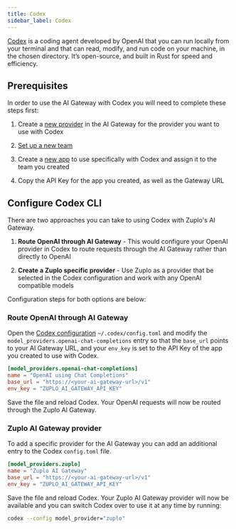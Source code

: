 ```yaml
---
title: Codex
sidebar_label: Codex
---
```


[Codex](https://developers.openai.com/codex) is a coding agent developed by
OpenAI that you can run locally from your terminal and that can read, modify,
and run code on your machine, in the chosen directory. It’s open-source, and
built in Rust for speed and efficiency.

## Prerequisites

In order to use the AI Gateway with Codex you will need to complete these steps
first:

<Stepper>

1. Create a [new provider](/ai-gateway/managing-providers) in the AI Gateway for
   the provider you want to use with Codex

2. [Set up a new team](/ai-gateway/managing-teams)

3. Create a [new app](/ai-gateway/managing-apps) to use specifically with Codex
   and assign it to the team you created

4. Copy the API Key for the app you created, as well as the Gateway URL

</Stepper>

## Configure Codex CLI

There are two approaches you can take to using Codex with Zuplo's AI Gateway.

1. **Route OpenAI through AI Gateway** - This would configure your OpenAI
   provider in Codex to route requests through the AI Gateway rather than
   directly to OpenAI

2. **Create a Zuplo specific provider** - Use Zuplo as a provider that be
   selected in the Codex configuration and work with any OpenAI compatible
   models

Configuration steps for both options are below:

### Route OpenAI through AI Gateway

Open the [Codex configuration](https://developers.openai.com/codex/local-config)
`~/.codex/config.toml` and modify the `model_providers.openai-chat-completions`
entry so that the `base_url` points to your AI Gateway URL, and your `env_key`
is set to the API Key of the app you created to use with Codex.

```toml
[model_providers.openai-chat-completions]
name = "OpenAI using Chat Completions"
base_url = "https://<your-ai-gateway-url>/v1"
env_key = "ZUPLO_AI_GATEWAY_API_KEY"
```

Save the file and reload Codex. Your OpenAI requests will now be routed through
the Zuplo AI Gateway.

### Zuplo AI Gateway provider

To add a specific provider for the AI Gateway you can add an additional entry to
the Codex `config.toml` file.

```toml
[model_providers.zuplo]
name = "Zuplo AI Gateway"
base_url = "https://<your-ai-gateway-url>/v1"
env_key = "ZUPLO_AI_GATEWAY_API_KEY"
```

Save the file and reload Codex. Your Zuplo AI Gateway provider will now be
available and you can switch Codex over to use it at any time by running:

```bash
codex --config model_provider="zuplo"
```
